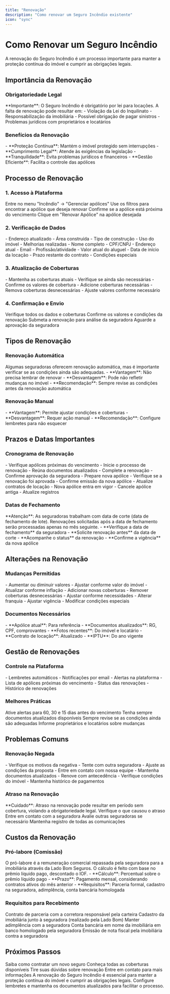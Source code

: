 ```yaml
---
title: "Renovação"
description: "Como renovar um Seguro Incêndio existente"
icon: "sync"
---
```


# Como Renovar um Seguro Incêndio

<Info>
A renovação do Seguro Incêndio é um processo importante para manter a proteção contínua do imóvel e cumprir as obrigações legais.
</Info>

## Importância da Renovação

### Obrigatoriedade Legal

<Warning>
**Importante**: O Seguro Incêndio é obrigatório por lei para locações. A falta de renovação pode resultar em:
- Violação da Lei do Inquilinato
- Responsabilização da imobiliária
- Possível obrigação de pagar sinistros
- Problemas jurídicos com proprietários e locatários
</Warning>

### Benefícios da Renovação

<Check>
- **Proteção Contínua**: Mantém o imóvel protegido sem interrupções
- **Cumprimento Legal**: Atende às exigências da legislação
- **Tranquilidade**: Evita problemas jurídicos e financeiros
- **Gestão Eficiente**: Facilita o controle das apólices
</Check>

## Processo de Renovação

### 1. Acesso à Plataforma

<Steps>
<Step title="Acesse o Menu">
  Entre no menu "Incêndio" → "Gerenciar apólices"
</Step>

<Step title="Localize a Apólice">
  Use os filtros para encontrar a apólice que deseja renovar
</Step>

<Step title="Verifique o Status">
  Confirme se a apólice está próxima do vencimento
</Step>

<Step title="Inicie a Renovação">
  Clique em "Renovar Apólice" na apólice desejada
</Step>
</Steps>

### 2. Verificação de Dados

<AccordionGroup>
<Accordion title="Dados do Imóvel">
  - Endereço atualizado
  - Área construída
  - Tipo de construção
  - Uso do imóvel
  - Melhorias realizadas
</Accordion>

<Accordion title="Dados do Locatário">
  - Nome completo
  - CPF/CNPJ
  - Endereço atual
  - Email
  - Profissão/atividade
</Accordion>

<Accordion title="Dados do Contrato">
  - Valor atual do aluguel
  - Data de início da locação
  - Prazo restante do contrato
  - Condições especiais
</Accordion>
</AccordionGroup>

### 3. Atualização de Coberturas

<CardGroup cols={2}>
<Card title="Coberturas Existentes" icon="check">
  - Mantenha as coberturas atuais
  - Verifique se ainda são necessárias
  - Confirme os valores de cobertura
</Card>

<Card title="Novas Coberturas" icon="plus">
  - Adicione coberturas necessárias
  - Remova coberturas desnecessárias
  - Ajuste valores conforme necessário
</Card>
</CardGroup>

### 4. Confirmação e Envio

<Steps>
<Step title="Revise as Informações">
  Verifique todos os dados e coberturas
</Step>

<Step title="Confirme os Valores">
  Confirme os valores e condições da renovação
</Step>

<Step title="Envie para Análise">
  Submeta a renovação para análise da seguradora
</Step>

<Step title="Aguarde Aprovação">
  Aguarde a aprovação da seguradora
</Step>
</Steps>

## Tipos de Renovação

### Renovação Automática

<Info>
Algumas seguradoras oferecem renovação automática, mas é importante verificar se as condições ainda são adequadas.
</Info>

<Check>
- **Vantagem**: Não precisa lembrar de renovar
- **Desvantagem**: Pode não refletir mudanças no imóvel
- **Recomendação**: Sempre revise as condições antes da renovação automática
</Check>

### Renovação Manual

<Check>
- **Vantagem**: Permite ajustar condições e coberturas
- **Desvantagem**: Requer ação manual
- **Recomendação**: Configure lembretes para não esquecer
</Check>

## Prazos e Datas Importantes

### Cronograma de Renovação

<Steps>
<Step title="60 Dias Antes">
  - Verifique apólices próximas do vencimento
  - Inicie o processo de renovação
  - Reúna documentos atualizados
</Step>

<Step title="30 Dias Antes">
  - Complete a renovação
  - Confirme aprovação da seguradora
  - Prepare nova apólice
</Step>

<Step title="15 Dias Antes">
  - Verifique se a renovação foi aprovada
  - Confirme emissão da nova apólice
  - Atualize contratos de locação
</Step>

<Step title="Data de Vencimento">
  - Nova apólice entra em vigor
  - Cancele apólice antiga
  - Atualize registros
</Step>
</Steps>

### Datas de Fechamento

<Warning>
**Atenção**: As seguradoras trabalham com data de corte (data de fechamento de lote). Renovações solicitadas após a data de fechamento serão processadas apenas no mês seguinte.
</Warning>

<Check>
- **Verifique a data de fechamento** da seguradora
- **Solicite renovação antes** da data de corte
- **Acompanhe o status** da renovação
- **Confirme a vigência** da nova apólice
</Check>

## Alterações na Renovação

### Mudanças Permitidas

<AccordionGroup>
<Accordion title="Valores de Cobertura">
  - Aumentar ou diminuir valores
  - Ajustar conforme valor do imóvel
  - Atualizar conforme inflação
</Accordion>

<Accordion title="Coberturas">
  - Adicionar novas coberturas
  - Remover coberturas desnecessárias
  - Ajustar conforme necessidades
</Accordion>

<Accordion title="Condições">
  - Alterar franquia
  - Ajustar vigência
  - Modificar condições especiais
</Accordion>
</AccordionGroup>

### Documentos Necessários

<Check>
- **Apólice atual**: Para referência
- **Documentos atualizados**: RG, CPF, comprovantes
- **Fotos recentes**: Do imóvel e locatário
- **Contrato de locação**: Atualizado
- **IPTU**: Do ano vigente
</Check>

## Gestão de Renovações

### Controle na Plataforma

<CardGroup cols={2}>
<Card title="Alertas" icon="bell">
  - Lembretes automáticos
  - Notificações por email
  - Alertas na plataforma
</Card>

<Card title="Relatórios" icon="chart-bar">
  - Lista de apólices próximas do vencimento
  - Status das renovações
  - Histórico de renovações
</Card>
</CardGroup>

### Melhores Práticas

<Steps>
<Step title="Configure Lembretes">
  Ative alertas para 60, 30 e 15 dias antes do vencimento
</Step>

<Step title="Mantenha Documentos Atualizados">
  Tenha sempre documentos atualizados disponíveis
</Step>

<Step title="Revise Condições">
  Sempre revise se as condições ainda são adequadas
</Step>

<Step title="Comunique Mudanças">
  Informe proprietários e locatários sobre mudanças
</Step>
</Steps>

## Problemas Comuns

### Renovação Negada

<AccordionGroup>
<Accordion title="O que fazer se a renovação for negada?">
  - Verifique os motivos da negativa
  - Tente com outra seguradora
  - Ajuste as condições da proposta
  - Entre em contato com nossa equipe
</Accordion>

<Accordion title="Como evitar negativas?">
  - Mantenha documentos atualizados
  - Renove com antecedência
  - Verifique condições do imóvel
  - Mantenha histórico de pagamentos
</Accordion>
</AccordionGroup>

### Atraso na Renovação

<Warning>
**Cuidado**: Atraso na renovação pode resultar em período sem cobertura, violando a obrigatoriedade legal.
</Warning>

<Steps>
<Step title="Identifique o Problema">
  Verifique o que causou o atraso
</Step>

<Step title="Solicite Urgência">
  Entre em contato com a seguradora
</Step>

<Step title="Considere Alternativas">
  Avalie outras seguradoras se necessário
</Step>

<Step title="Documente Tudo">
  Mantenha registro de todas as comunicações
</Step>
</Steps>

## Custos da Renovação

### Pró-labore (Comissão)

<Info>
O pró-labore é a remuneração comercial repassada pela seguradora para a imobiliária através da Lado Bom Seguros. O cálculo é feito com base no prêmio líquido pago, descontado o IOF.
</Info>

<Check>
- **Cálculo**: Percentual sobre o prêmio líquido pago
- **Prazo**: Pagamento mensal, considerando contratos ativos do mês anterior
- **Requisitos**: Parceria formal, cadastro na seguradora, adimplência, conta bancária homologada
</Check>

### Requisitos para Recebimento

<AccordionGroup>
<Accordion title="Parceria Formal">
  Contrato de parceria com a corretora responsável pela carteira
</Accordion>

<Accordion title="Cadastro na Seguradora">
  Cadastro da imobiliária junto à seguradora (realizado pela Lado Bom)
</Accordion>

<Accordion title="Adimplência">
  Manter adimplência com a seguradora
</Accordion>

<Accordion title="Conta Bancária">
  Conta bancária em nome da imobiliária em banco homologado pela seguradora
</Accordion>

<Accordion title="Nota Fiscal">
  Emissão de nota fiscal pela imobiliária contra a seguradora
</Accordion>
</AccordionGroup>

## Próximos Passos

<CardGroup cols={2}>
<Card title="Como Contratar" icon="check" href="/produtos/seguro-incendio/contratacao">
  Saiba como contratar um novo seguro
</Card>

<Card title="Coberturas" icon="shield-check" href="/produtos/seguro-incendio/coberturas">
  Conheça todas as coberturas disponíveis
</Card>

<Card title="FAQ" icon="star" href="/produtos/seguro-incendio/faq">
  Tire suas dúvidas sobre renovação
</Card>

<Card title="Contato" icon="phone" href="/contato">
  Entre em contato para mais informações
</Card>
</CardGroup>

<Note>
A renovação do Seguro Incêndio é essencial para manter a proteção contínua do imóvel e cumprir as obrigações legais. Configure lembretes e mantenha os documentos atualizados para facilitar o processo.
</Note>
